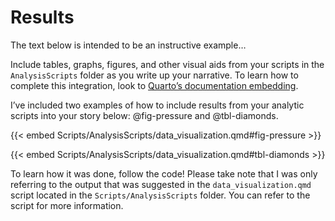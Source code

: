 # Results

The text below is intended to be an instructive example...

Include tables, graphs, figures, and other visual aids from your scripts in the `AnalysisScripts` folder as you write up your narrative. To learn how to complete this integration, look to [Quarto's documentation embedding](https://quarto.org/docs/authoring/notebook-embed.html).

I've included two examples of how to include results from your analytic scripts into your story below: @fig-pressure and @tbl-diamonds.

{{< embed Scripts/AnalysisScripts/data_visualization.qmd#fig-pressure >}}

{{< embed Scripts/AnalysisScripts/data_visualization.qmd#tbl-diamonds >}}

To learn how it was done, follow the code! Please take note that I was only referring to the output that was suggested in the `data_visualization.qmd` script located in the `Scripts/AnalysisScripts` folder. You can refer to the script for more information.